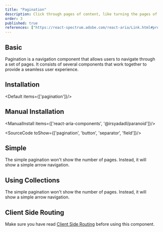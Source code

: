 ```yaml
---
title: "Pagination"
description: Click through pages of content, like turning the pages of a book, controlling the flow of your data presentation..
order: 3
published: true
references: ["https://react-spectrum.adobe.com/react-aria/Link.html#props", "https://paranoid.irsyad.co", "/docs/components/buttons/button#variations"]
---
```



## Basic
Pagination is a navigation component that allows users to navigate through a set of pages. It consists of several components that work together to provide a seamless user experience.
<How isCenter={false} toUse="navigation/pagination-demo" />

## Installation
<Default items={['pagination']}/>

## Manual Installation

<ManualInstall items={['react-aria-components', '@irsyadadl/paranoid']}/>

<SourceCode toShow={['pagination', 'button', 'separator', 'field']}/>

## Simple
The simple pagination won't show the number of pages. Instead, it will show a simple arrow navigation.
<How isCenter={false} toUse="navigation/simple-pagination-demo" />

## Using Collections
The simple pagination won't show the number of pages. Instead, it will show a simple arrow navigation.
<How isCenter={false} toUse="navigation/pagination-dynamic-demo" />

## Client Side Routing
Make sure you have read [Client Side Routing](/docs/getting-started/client-side-routing) before using this component.
